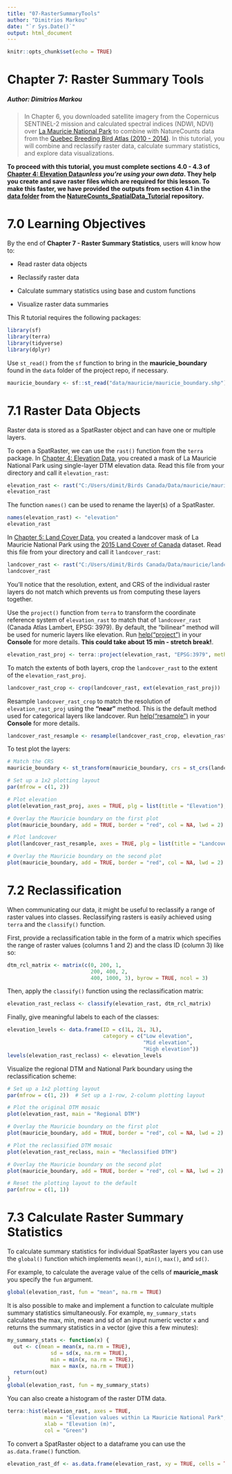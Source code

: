 ```yaml
---
title: "07-RasterSummaryTools"
author: "Dimitrios Markou"
date: "`r Sys.Date()`"
output: html_document
---
```


```r
knitr::opts_chunk$set(echo = TRUE)
```

# Chapter 7: Raster Summary Tools

##### Author: Dimitrios Markou

> In Chapter 6, you downloaded satellite imagery from the Copernicus SENTINEL-2 mission and calculated spectral indices (NDWI, NDVI) over [La Mauricie National Park](https://parks.canada.ca/pn-np/qc/mauricie/nature) to combine with NatureCounts data from the [Quebec Breeding Bird Atlas (2010 - 2014)](https://naturecounts.ca/nc/default/datasets.jsp?code=QCATLAS2PC&sec=bmdr). In this tutorial, you will combine and reclassify raster data, calculate summary statistics, and explore data visualizations.

**To proceed with this tutorial, you must complete sections 4.0 - 4.3 of [Chapter 4: Elevation Data](04-ElevationData.Rmd)*unless you're using your own data*. They help you create and save raster files which are required for this lesson. To make this faster, we have provided the outputs from section 4.1 in the [data folder](https://github.com/BirdsCanada/NatureCounts_SpatialData_Tutorial/tree/d83eed714373048c8f9fdb4ea4a17f1fd4bef3f7/Data) from the [NatureCounts_SpatialData_Tutorial](https://github.com/BirdsCanada/NatureCounts_SpatialData_Tutorial.git) repository.**

# 7.0 Learning Objectives

By the end of **Chapter 7 - Raster Summary Statistics**, users will know how to:

-   Read raster data objects

-   Reclassify raster data

-   Calculate summary statistics using base and custom functions

-   Visualize raster data summaries

This R tutorial requires the following packages:

```r
library(sf)
library(terra)
library(tidyverse)
library(dplyr)
```

Use `st_read()` from the `sf` function to bring in the **mauricie_boundary** found in the `data` folder of the project repo, if necessary.

```r
mauricie_boundary <- sf::st_read("data/mauricie/mauricie_boundary.shp")
```
# 7.1 Raster Data Objects

Raster data is stored as a SpatRaster object and can have one or multiple layers. 

To open a SpatRaster, we can use the `rast()` function from the `terra` package. In [Chapter 4: Elevation Data](04-ElevationData.Rmd), you created a mask of La Mauricie National Park using single-layer DTM elevation data. Read this file from your directory and call it `elevation_rast`:

```r
elevation_rast <- rast("C:/Users/dimit/Birds Canada/Data/mauricie/mauricie_mask.tif")
elevation_rast
```
The function `names()` can be used to rename the layer(s) of a SpatRaster.

```r
names(elevation_rast) <- "elevation"
elevation_rast
```
In [Chapter 5: Land Cover Data](05-LandcoverData.Rmd), you created a landcover mask of La Mauricie National Park using the [2015 Land Cover of Canada](https://open.canada.ca/data/en/dataset/4e615eae-b90c-420b-adee-2ca35896caf6) dataset. Read this file from your directory and call it `landcover_rast`:

```r
landcover_rast <- rast("C:/Users/dimit/Birds Canada/Data/mauricie/landcover_mask.tif")
landcover_rast
```
You'll notice that the resolution, extent, and CRS of the individual raster layers do not match which prevents us from computing these layers together. 

Use the `project()` function from `terra` to transform the coordinate reference system of `elevation_rast` to match that of `landcover_rast` (Canada Atlas Lambert, EPSG: 3979). By default, the "bilinear" method will be used for numeric layers like elevation. Run [help("project")]{.underline} in your **Console** for more details. **This could take about 15 min - stretch break!**.

```r
elevation_rast_proj <- terra::project(elevation_rast, "EPSG:3979", method = "bilinear")
```

To match the extents of both layers, crop the `landcover_rast` to the extent of the `elevation_rast_proj`.

```r
landcover_rast_crop <- crop(landcover_rast, ext(elevation_rast_proj))
```

Resample `landcover_rast_crop` to match the resolution of `elevation_rast_proj` using the **"near"** method. This is the default method used for categorical layers like landcover. Run [help("resample")]{.underline} in your **Console** for more details.

```r
landcover_rast_resample <- resample(landcover_rast_crop, elevation_rast_proj, method = "near")
```

To test plot the layers:

```r
# Match the CRS
mauricie_boundary <- st_transform(mauricie_boundary, crs = st_crs(landcover_rast_resample))

# Set up a 1x2 plotting layout
par(mfrow = c(1, 2))

# Plot elevation
plot(elevation_rast_proj, axes = TRUE, plg = list(title = "Elevation"), main = "")

# Overlay the Mauricie boundary on the first plot
plot(mauricie_boundary, add = TRUE, border = "red", col = NA, lwd = 2)

# Plot landcover
plot(landcover_rast_resample, axes = TRUE, plg = list(title = "Landcover"), main = "")

# Overlay the Mauricie boundary on the second plot
plot(mauricie_boundary, add = TRUE, border = "red", col = NA, lwd = 2)
```

# 7.2 Reclassification

When communicating our data, it might be useful to reclassify a range of raster values into classes. Reclassifying rasters is easily achieved using `terra` and the `classify()` function.

First, provide a reclassification table in the form of a matrix which specifies the range of raster values (columns 1 and 2) and the class ID (column 3) like so:

```r
dtm_rcl_matrix <- matrix(c(0, 200, 1,
                           200, 400, 2,
                           400, 1000, 3), byrow = TRUE, ncol = 3)
```

Then, apply the `classify()` function using the reclassification matrix:

```r
elevation_rast_reclass <- classify(elevation_rast, dtm_rcl_matrix)
```

Finally, give meaningful labels to each of the classes:

```r
elevation_levels <- data.frame(ID = c(1L, 2L, 3L),
                               category = c("Low elevation",
                                            "Mid elevation",
                                            "High elevation"))
levels(elevation_rast_reclass) <- elevation_levels
```

Visualize the regional DTM and National Park boundary using the reclassification scheme:

```r
# Set up a 1x2 plotting layout
par(mfrow = c(1, 2))  # Set up a 1-row, 2-column plotting layout

# Plot the original DTM mosaic
plot(elevation_rast, main = "Regional DTM")

# Overlay the Mauricie boundary on the first plot
plot(mauricie_boundary, add = TRUE, border = "red", col = NA, lwd = 2)

# Plot the reclassified DTM mosaic
plot(elevation_rast_reclass, main = "Reclassified DTM")

# Overlay the Mauricie boundary on the second plot
plot(mauricie_boundary, add = TRUE, border = "red", col = NA, lwd = 2)

# Reset the plotting layout to the default
par(mfrow = c(1, 1))
```

# 7.3 Calculate Raster Summary Statistics

To calculate summary statistics for individual SpatRaster layers you can use the `global()` function which implements `mean()`, `min()`, `max()`, and `sd()`.

For example, to calculate the average value of the cells of **mauricie_mask** you specify the `fun` argument.

```r
global(elevation_rast, fun = "mean", na.rm = TRUE)
```

It is also possible to make and implement a function to calculate multiple summary statistics simultaneously. For example, `my_summary_stats` calculates the max, min, mean and sd of an input numeric vector `x` and returns the summary statistics in a vector (give this a few minutes):

```r
my_summary_stats <- function(x) {
  out <- c(mean = mean(x, na.rm = TRUE), 
              sd = sd(x, na.rm = TRUE), 
              min = min(x, na.rm = TRUE), 
              max = max(x, na.rm = TRUE))
  return(out)
}
global(elevation_rast, fun = my_summary_stats)
```

You can also create a histogram of the raster DTM data.

```r
terra::hist(elevation_rast, axes = TRUE, 
            main = "Elevation values within La Mauricie National Park",
            xlab = "Elevation (m)",
            col = "Green")
```

To convert a SpatRaster object to a dataframe you can use the `as.data.frame()` function. 

```r
elevation_rast_df <- as.data.frame(elevation_rast, xy = TRUE, cells = TRUE, na.rm = TRUE)
```




